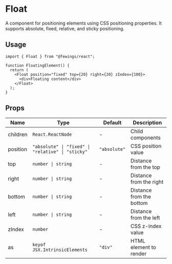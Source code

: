 # Float

A component for positioning elements using CSS positioning properties. It supports absolute, fixed, relative, and sticky positioning.

## Usage

```tsx
import { Float } from "@fewings/react";

function FloatingElement() {
  return (
    <Float position="fixed" top={20} right={20} zIndex={100}>
      <div>Floating content</div>
    </Float>
  );
}
```

## Props

| Name     | Type                                              | Default      | Description              |
| -------- | ------------------------------------------------- | ------------ | ------------------------ |
| children | `React.ReactNode`                                 | -            | Child components         |
| position | `"absolute" \| "fixed" \| "relative" \| "sticky"` | `"absolute"` | CSS position value       |
| top      | `number \| string`                                | -            | Distance from the top    |
| right    | `number \| string`                                | -            | Distance from the right  |
| bottom   | `number \| string`                                | -            | Distance from the bottom |
| left     | `number \| string`                                | -            | Distance from the left   |
| zIndex   | `number`                                          | -            | CSS z-index value        |
| as       | `keyof JSX.IntrinsicElements`                     | `"div"`      | HTML element to render   |
